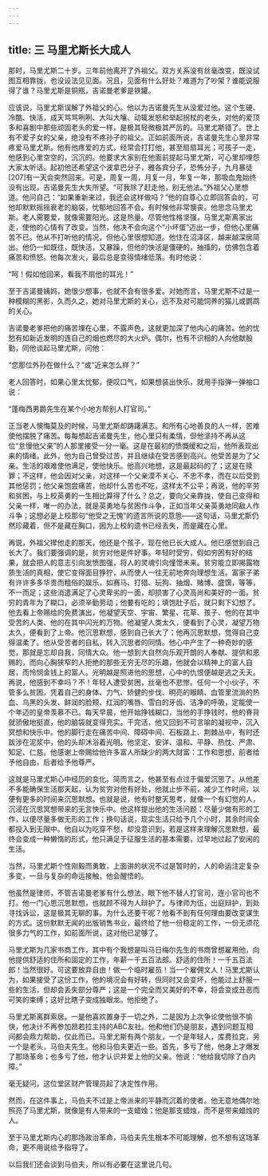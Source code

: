```yaml
---
---
---
```

title: 三 马里尤斯长大成人
---




那时，马里尤斯二十岁。三年前他离开了外祖父。双方关系没有丝毫改变，既没试图互相靠拢，也没设法见见面。况且，见面有什么好处？难道为了吵架？谁能说服得了谁？马里尤斯是铜瓶，吉诺曼老爹是铁罐。

应该说，马里尤斯误解了外祖父的心。他以为吉诺曼先生从没爱过他。这个生硬、冷酷、快活，成天骂骂咧咧、大叫大嚷、动辄发怒和举起拐杖的老头，对他的爱顶多和喜剧中那些顽固老头的爱一样，是极其轻微极其严厉的。马里尤斯错了。世上有不爱子女的父亲，绝没有不疼孙子的祖父。正如前面所说，吉诺曼先生心里非常疼爱马里尤斯。他有他疼爱的方式，经常会打打他，甚至扇扇耳光；可孩子一走，他感到心里空空的，沉沉的。他要求大家别在他面前提起马里尤斯，可心里却埋怨大家太听话。起初他还希望这个波拿巴分子，雅各宾分子，恐怖分子，九月暴徒[207]有一天会突然回来。可是，周复一周，月复一月，年复一年，那吸血鬼始终没有出现，吉诺曼先生大失所望。“可我除了赶走他，别无他法。”外祖父心里想道。他问自己：“如果重新来过，我还会这样做吗？”他的自尊心立即回答会的，可他却默默摇摇衰老的脑袋，忧郁地回答不会。有时候他非常懊丧。他思念马里尤斯。老人需要爱，就像需要阳光。这是热量。尽管他性格坚强，马里尤斯离家出走，使他的心情有了改变。当然，他决不会向这个“小坏蛋”迈出一步，但他心里痛苦不已。他从不打听他的情况，但他心里很想知道。他住在沼泽区，越来越深居简出。他仍一如既往，既快活，又暴躁，但他的快活是僵硬的，抽搐的，仿佛包含着痛苦和愤怒。他每次发火，最后总是变得情绪低落。有时他说：

“呵！假如他回来，看我不扇他的耳光！”

至于吉诺曼姨妈，她很少想事，也就不会有很多爱。对她而言，马里尤斯不过是一种模糊的黑影，久而久之，她对马里尤斯的关心，远不及对可能饲养的猫儿或鹦鹉的关心。

吉诺曼老爹把他的痛苦埋在心里，不露声色，这就更加深了他内心的痛苦。他的忧愁有如新近发明的连自己的烟也燃尽的大火炉。偶尔，也有不识相的人向他献殷勤，同他谈起马里尤斯，问他：

“您那位外孙在做什么？”或“近来怎么样？”

老人回答时，如果心里太忧郁，便叹口气，如果想装出快乐，就用手指弹一弹袖口说：

“蓬梅西男爵先生在某个小地方帮别人打官司。”

正当老人懊悔莫及的时候，马里尤斯却踌躇满志。和所有心地善良的人一样，苦难使他摆脱了痛苦。每每想起吉诺曼先生，他心里只有柔情，但他坚持不再从这位“怠慢他父亲”的人那里接受一分一毫。这是在最初的愤慨缓和之后，他所表现出来的情绪。此外，他为自己曾受过苦，并且继续在受苦感到高兴。他受苦是为了父亲。生活的艰难使他满足，使他快乐。他高兴地想，这是最起码的了；这是在赎罪；不这样，他会因对父亲，对这样一个父亲漠不关心、不忠不孝，而在以后受到其他惩罚；他父亲饱尝痛苦，他却什么苦也不吃，这样太不公平；再说，他的辛劳和贫困，与上校英勇的一生相比算得了什么？总之，要向父亲靠拢，使自己变得和父亲一样，唯一的办法，就是英勇地与贫困作斗争，正如当年父亲英勇地同敌人作斗争；这想必是上校那句“他受之无愧”的遗言所说的意思——这句话，马里尤斯仍然珍藏着，但不是藏在胸口，因为上校的遗书已经丢失，而是藏在心里。

再说，外祖父撵他走的那天，他还是个孩子，现在他已长大成人。他已感觉到自己长大了。我们要强调的是，贫穷对他是件好事。年轻时受穷，假如穷困有好的结果，就会把人的意志引向发愤图强，将人的灵魂引向憧憬未来。贫穷能立即揭露物质生活的真相，使它变得面目狰狞，从而使人一往无前地奔向理想生活。富家子弟有许许多多华贵而粗俗的娱乐，如赛马、打猎、玩狗、抽烟、赌博、盛馔，等等，不一而足；这些消遣满足了心灵卑劣的一面，却损害了心灵高尚和美好的一面。贫穷的青年为了糊口，必须辛勤劳动；他要有吃的；填饱肚子后，就只剩下幻想了。他去看上帝赐给的免费演出，他凝望天空、宇宙、繁星、花草、孩子、他的在其中受苦的人类、他的在其中闪光的万物。他凝望人类太久，便看到了心灵，凝望万物太久，便看到了上帝。他沉思默想，感到自己长大了；他再沉思默想，觉得自己变得温柔了。他从受苦者的自私，转入沉思者的同情。他心中产生了一种奇妙的感觉，那就是忘却自我，同情大众。他一想到大自然向乐观开朗的人奉献、提供和恩赐的，而向心胸狭窄的人拒绝的那些无穷无尽的乐趣，他就会以精神上的富人自居，而怜悯金钱上的富人。光明越是照进他的思想，心中的仇恨便越是逃之夭夭。再说，他感到不幸吗？不！年轻人遭受贫困，丝毫也不悲惨。任何一个小伙子，不管多么贫困，凭着自己的身体、力气、矫健的步伐、明亮的眼睛、血管里流淌的热血、乌黑的头发、鲜润的脸颊、红润的嘴唇、雪白的牙齿、洁净的呼吸，定能使一个年迈的皇帝羡慕不已。每天早晨，他开始挣钱糊口，当他的手挣钱时，他的脊背就骄傲地挺直，他的脑袋就变得充实。干完活，他又回到不可言喻的凝视中，沉入冥想和快乐中。他的脚行走在痛苦中间、障碍中间、石板路上、荆棘丛中，有时还跋涉在泥浆中，他的头却沐浴着光明。他坚定、安详、温和、平静、热忱、严肃、知足、仁慈。他感谢上帝赐给他许多富人所缺少的两大财富：工作和思想，前者给予他自由，后者给予他尊严。

这就是马里尤斯心中经历的变化。简而言之，他甚至有点过于偏爱沉思了。从他差不多能确保生活那天起，认为贫穷对他有好处，他就止步不前，减少工作时间，以便有更多的时间来沉思默想。也就是说，他有时整天思考，就像一个有幻觉的人，沉浸在沉思冥想带来的无言快乐中。他这样提出他的生活问题：尽量少做有形的工作，以便尽量多做无形的工作；换句话说，现实生活只给予几个小时，其余时间全都投入到无限中。他自以为吃穿不愁，却没意识到，若是这样来理解沉思默想，最终会变成一种懒惰的形式，他只满足于征服生活的基本需要，过早地过起了安闲的生活。

当然，马里尤斯个性刚毅而勇敢，上面讲的状况不过是暂时的，人的命运注定复杂多变，一旦与复杂的命运接触，他会醒悟的。

他虽然是律师，不管吉诺曼老爹有什么想法，眼下他不替人打官司，连小官司也不打。他一门心思沉思默想，也就顾不得为人辩护了。与律师为伍，出庭辩护，到处寻找诉讼，这是极其无聊的事。为什么还要干呢？他看不到有任何理由要改变谋生的方式。这份默默无闻的出版销售书业，最终给了他一份稳定的工作，一份无须花很多力气的工作，如前面所说，这对他已足够了。

马里尤斯为几家书商工作，其中有个我想是叫马日梅尔先生的书商曾想雇用他，向他提供舒适的住所和固定的工作，年薪一千五百法郎。舒适的住所！一千五百法郎！当然很好。可这要放弃自由！做一个临时雇员！当一个雇佣文人！马里尤斯认为，如果接受了这份工作，他的境况会有好转，但同时又会变坏，他能过上舒服一些的生活，但却会丢失部分尊严；这是一个完全而又美好的不幸，将会变成丑恶而可笑的束缚；这好比瞎子变成独眼龙。他拒绝了。

马里尤斯离群索居。一是他喜欢置身于一切之外，二是因为上次争论使他很不愉快，他决计不再参加昂若拉主持的ABC友社。他和他们仍是朋友，遇到问题互相间都会鼎力帮助，仅此而已。马里尤斯有两个朋友，一个是年轻人，库费拉克，另一个是老头，马伯夫先生。他和马伯夫更近一些。首先，多亏了他，他身上才爆发了那场革命；也多亏了他，他才认识并爱上他的父亲。他说：“他给我切除了白内障。”

毫无疑问，这位堂区财产管理员起了决定性作用。

然而，在这件事上，马伯夫不过是上帝派来的平静而沉着的使者。他无意地偶尔地照亮了马里尤斯，就像是有人带来的一支蜡烛；他是那支蜡烛，而不是带来蜡烛的人。

至于马里尤斯内心的那场政治革命，马伯夫先生根本不可能理解，也不想有这场革命，更不用说给予指导了。

以后我们还会谈到马伯夫，所以有必要在这里说几句。